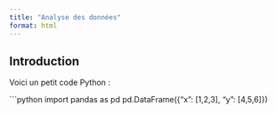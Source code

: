 ```yaml
---
title: "Analyse des données"
format: html
---
```


## Introduction

Voici un petit code Python :

```python
import pandas as pd
pd.DataFrame({"x": [1,2,3], "y": [4,5,6]})
